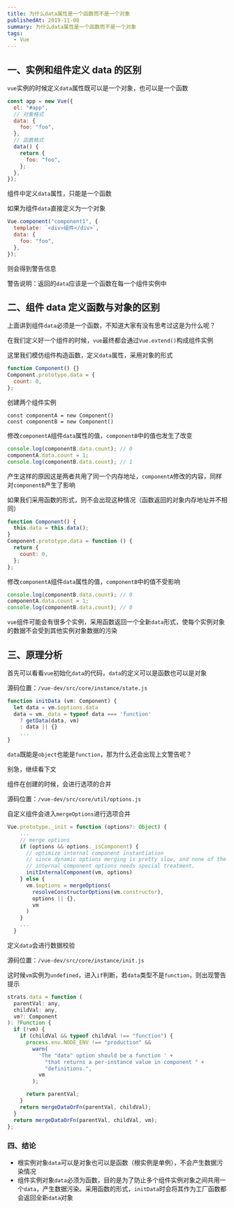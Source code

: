 ```yaml
---
title: 为什么data属性是一个函数而不是一个对象
publishedAt: 2019-11-08
summary: 为什么data属性是一个函数而不是一个对象
tags:
  - Vue
---
```


## 一、实例和组件定义 data 的区别

`vue`实例的时候定义`data`属性既可以是一个对象，也可以是一个函数

```js
const app = new Vue({
  el: "#app",
  // 对象格式
  data: {
    foo: "foo",
  },
  // 函数格式
  data() {
    return {
      foo: "foo",
    };
  },
});
```

组件中定义`data`属性，只能是一个函数

如果为组件`data`直接定义为一个对象

```js
Vue.component("component1", {
  template: `<div>组件</div>`,
  data: {
    foo: "foo",
  },
});
```

则会得到警告信息

警告说明：返回的`data`应该是一个函数在每一个组件实例中

## 二、组件 data 定义函数与对象的区别

上面讲到组件`data`必须是一个函数，不知道大家有没有思考过这是为什么呢？

在我们定义好一个组件的时候，`vue`最终都会通过`Vue.extend()`构成组件实例

这里我们模仿组件构造函数，定义`data`属性，采用对象的形式

```js
function Component() {}
Component.prototype.data = {
  count: 0,
};
```

创建两个组件实例

```
const componentA = new Component()
const componentB = new Component()
```

修改`componentA`组件`data`属性的值，`componentB`中的值也发生了改变

```js
console.log(componentB.data.count); // 0
componentA.data.count = 1;
console.log(componentB.data.count); // 1
```

产生这样的原因这是两者共用了同一个内存地址，`componentA`修改的内容，同样对`componentB`产生了影响

如果我们采用函数的形式，则不会出现这种情况（函数返回的对象内存地址并不相同）

```js
function Component() {
  this.data = this.data();
}
Component.prototype.data = function () {
  return {
    count: 0,
  };
};
```

修改`componentA`组件`data`属性的值，`componentB`中的值不受影响

```js
console.log(componentB.data.count); // 0
componentA.data.count = 1;
console.log(componentB.data.count); // 0
```

`vue`组件可能会有很多个实例，采用函数返回一个全新`data`形式，使每个实例对象的数据不会受到其他实例对象数据的污染

## 三、原理分析

首先可以看看`vue`初始化`data`的代码，`data`的定义可以是函数也可以是对象

源码位置：`/vue-dev/src/core/instance/state.js`

```js
function initData (vm: Component) {
  let data = vm.$options.data
  data = vm._data = typeof data === 'function'
    ? getData(data, vm)
    : data || {}
    ...
}
```

`data`既能是`object`也能是`function`，那为什么还会出现上文警告呢？

别急，继续看下文

组件在创建的时候，会进行选项的合并

源码位置：`/vue-dev/src/core/util/options.js`

自定义组件会进入`mergeOptions`进行选项合并

```js
Vue.prototype._init = function (options?: Object) {
    ...
    // merge options
    if (options && options._isComponent) {
      // optimize internal component instantiation
      // since dynamic options merging is pretty slow, and none of the
      // internal component options needs special treatment.
      initInternalComponent(vm, options)
    } else {
      vm.$options = mergeOptions(
        resolveConstructorOptions(vm.constructor),
        options || {},
        vm
      )
    }
    ...
  }
```

定义`data`会进行数据校验

源码位置：`/vue-dev/src/core/instance/init.js`

这时候`vm`实例为`undefined`，进入`if`判断，若`data`类型不是`function`，则出现警告提示

```js
strats.data = function (
  parentVal: any,
  childVal: any,
  vm?: Component
): ?Function {
  if (!vm) {
    if (childVal && typeof childVal !== "function") {
      process.env.NODE_ENV !== "production" &&
        warn(
          'The "data" option should be a function ' +
            "that returns a per-instance value in component " +
            "definitions.",
          vm
        );

      return parentVal;
    }
    return mergeDataOrFn(parentVal, childVal);
  }
  return mergeDataOrFn(parentVal, childVal, vm);
};
```

### 四、结论

- 根实例对象`data`可以是对象也可以是函数（根实例是单例），不会产生数据污染情况
- 组件实例对象`data`必须为函数，目的是为了防止多个组件实例对象之间共用一个`data`，产生数据污染。采用函数的形式，`initData`时会将其作为工厂函数都会返回全新`data`对象
